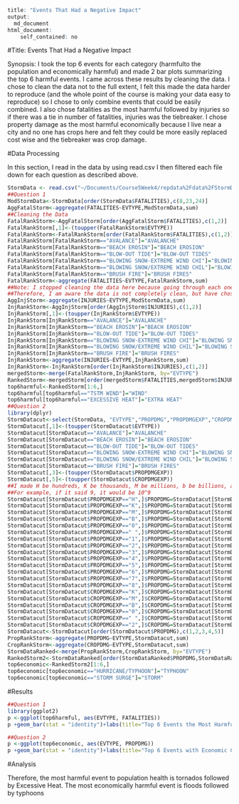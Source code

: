 
```r
title: "Events That Had a Negative Impact"
output: 
  md_document
html_document:
    self_contained: no
```

#Title: Events That Had a Negative Impact

Synopsis: I took the top 6 events for each category (harmfulto the population and economically harmful) and made 2 bar plots summarizing the top 6 harmful events. I came across these results by cleaning the data. I chose to clean the data not to the full extent, I felt this made the data harder to reproduce (and the whole point of the course is making your data easy to reproduce) so I chose to only combine events that could be easily combined. I also chose fatalities as the most harmful followed by injuries so if there was a tie in number of fatalities, injuries was the tiebreaker. I chose property damage as the most harmful economically because I live near a city and no one has crops here and felt they could be more easily replaced cost wise and the tiebreaker was crop damage.

#Data Processing

In this section, I read in the data by using read.csv I then filtered each file down for each question as described above.

```r
StormData <- read.csv("~/Documents/Course5Week4/repdata%2Fdata%2FStormData.csv")
##Question 1
ModStormData<-StormData[order(StormData$FATALITIES),c(8,23,24)]
AggFatalStorm<-aggregate(FATALITIES~EVTYPE,ModStormData,sum)
##Cleaning the Data
FatalRankStorm<-AggFatalStorm[order(AggFatalStorm$FATALITIES),c(1,2)]
FatalRankStorm[,1]<-(toupper(FatalRankStorm$EVTYPE))
FatalRankStorm<-FatalRankStorm[order(FatalRankStorm$FATALITIES),c(1,2)]
FatalRankStorm[FatalRankStorm=="AVALANCE"]="AVALANCHE"
FatalRankStorm[FatalRankStorm=="BEACH EROSIN"]="BEACH EROSION"
FatalRankStorm[FatalRankStorm=="BLOW-OUT TIDE"]="BLOW-OUT TIDES"
FatalRankStorm[FatalRankStorm=="BLOWING SNOW-EXTREME WIND CHI"]="BLOWING SNOW & EXTREME WIND CH"
FatalRankStorm[FatalRankStorm=="BLOWING SNOW/EXTREME WIND CHIL"]="BLOWING SNOW & EXTREME WIND CH"
FatalRankStorm[FatalRankStorm=="BRUSH FIRE"]="BRUSH FIRES"
FatalRankStorm<-aggregate(FATALITIES~EVTYPE,FatalRankStorm,sum)
##Note: I stopped cleaning the data here because going through each one manually makes it not reproducible easily. 
##Therefore, I am aware the data is not completely clean, but have chosen to leave it this way. This is one of the limitations of this analysis
AggInjStorm<-aggregate(INJURIES~EVTYPE,ModStormData,sum)
InjRankStorm<-AggInjStorm[order(AggInjStorm$INJURIES),c(1,2)]
InjRankStorm[,1]<-(toupper(InjRankStorm$EVTYPE))
InjRankStorm[InjRankStorm=="AVALANCE"]="AVALANCHE"
InjRankStorm[InjRankStorm=="BEACH EROSIN"]="BEACH EROSION"
InjRankStorm[InjRankStorm=="BLOW-OUT TIDE"]="BLOW-OUT TIDES"
InjRankStorm[InjRankStorm=="BLOWING SNOW-EXTREME WIND CHI"]="BLOWING SNOW & EXTREME WIND CH"
InjRankStorm[InjRankStorm=="BLOWING SNOW/EXTREME WIND CHIL"]="BLOWING SNOW & EXTREME WIND CH"
InjRankStorm[InjRankStorm=="BRUSH FIRE"]="BRUSH FIRES"
InjRankStorm<-aggregate(INJURIES~EVTYPE,InjRankStorm,sum)
InjRankStorm<-InjRankStorm[order(InjRankStorm$INJURIES),c(1,2)]
mergedStorm<-merge(FatalRankStorm,InjRankStorm, by="EVTYPE")
RankedStorm<-mergedStorm[order(mergedStorm$FATALITIES,mergedStorm$INJURIES,decreasing=TRUE),c(1,2,3)]
top6harmful<-RankedStorm[1:6,]
top6harmful[top6harmful=="TSTM WIND"]="WIND"
top6harmful[top6harmful=="EXCESSIVE HEAT"]="EXTRA HEAT"
##Question 2
library(dplyr)
StormDatacut<-select(StormData, "EVTYPE","PROPDMG","PROPDMGEXP","CROPDMG","CROPDMGEXP")
StormDatacut[,1]<-(toupper(StormDatacut$EVTYPE))
StormDatacut[StormDatacut=="AVALANCE"]="AVALANCHE"
StormDatacut[StormDatacut=="BEACH EROSIN"]="BEACH EROSION"
StormDatacut[StormDatacut=="BLOW-OUT TIDE"]="BLOW-OUT TIDES"
StormDatacut[StormDatacut=="BLOWING SNOW-EXTREME WIND CHI"]="BLOWING SNOW & EXTREME WIND CH"
StormDatacut[StormDatacut=="BLOWING SNOW/EXTREME WIND CHIL"]="BLOWING SNOW & EXTREME WIND CH"
StormDatacut[StormDatacut=="BRUSH FIRE"]="BRUSH FIRES"
StormDatacut[,3]<-(toupper(StormDatacut$PROPDMGEXP))
StormDatacut[,5]<-(toupper(StormDatacut$CROPDMGEXP))
##I made H be hundreds, K be thousands, M be millions, b be billions, and 0-9 be 10^of whatever that number
##For example, if it said 9, it would be 10^9
StormDatacut[StormDatacut$PROPDMGEXP=="H",]$PROPDMG=StormDatacut[StormDatacut$PROPDMGEXP=="H",]$PROPDMG*10^2
StormDatacut[StormDatacut$PROPDMGEXP=="K",]$PROPDMG=StormDatacut[StormDatacut$PROPDMGEXP=="K",]$PROPDMG*10^3
StormDatacut[StormDatacut$PROPDMGEXP=="M",]$PROPDMG=StormDatacut[StormDatacut$PROPDMGEXP=="M",]$PROPDMG*10^6
StormDatacut[StormDatacut$PROPDMGEXP=="B",]$PROPDMG=StormDatacut[StormDatacut$PROPDMGEXP=="B",]$PROPDMG*10^9
StormDatacut[StormDatacut$PROPDMGEXP=="0",]$PROPDMG=StormDatacut[StormDatacut$PROPDMGEXP=="0",]$PROPDMG*1
StormDatacut[StormDatacut$PROPDMGEXP==" ",]$PROPDMG=StormDatacut[StormDatacut$PROPDMGEXP==" ",]$PROPDMG*1
StormDatacut[StormDatacut$PROPDMGEXP=="1",]$PROPDMG=StormDatacut[StormDatacut$PROPDMGEXP=="1",]$PROPDMG*10^1
StormDatacut[StormDatacut$PROPDMGEXP=="2",]$PROPDMG=StormDatacut[StormDatacut$PROPDMGEXP=="2",]$PROPDMG*10^2
StormDatacut[StormDatacut$PROPDMGEXP=="3",]$PROPDMG=StormDatacut[StormDatacut$PROPDMGEXP=="3",]$PROPDMG*10^3
StormDatacut[StormDatacut$PROPDMGEXP=="4",]$PROPDMG=StormDatacut[StormDatacut$PROPDMGEXP=="4",]$PROPDMG*10^4
StormDatacut[StormDatacut$PROPDMGEXP=="5",]$PROPDMG=StormDatacut[StormDatacut$PROPDMGEXP=="5",]$PROPDMG*10^5
StormDatacut[StormDatacut$PROPDMGEXP=="6",]$PROPDMG=StormDatacut[StormDatacut$PROPDMGEXP=="6",]$PROPDMG*10^6
StormDatacut[StormDatacut$PROPDMGEXP=="7",]$PROPDMG=StormDatacut[StormDatacut$PROPDMGEXP=="7",]$PROPDMG*10^7
StormDatacut[StormDatacut$PROPDMGEXP=="8",]$PROPDMG=StormDatacut[StormDatacut$PROPDMGEXP=="8",]$PROPDMG*10^8
StormDatacut[StormDatacut$CROPDMGEXP=="K",]$CROPDMG=StormDatacut[StormDatacut$CROPDMGEXP=="K",]$CROPDMG*10^3
StormDatacut[StormDatacut$CROPDMGEXP=="M",]$CROPDMG=StormDatacut[StormDatacut$CROPDMGEXP=="M",]$CROPDMG*10^6
StormDatacut[StormDatacut$CROPDMGEXP=="B",]$CROPDMG=StormDatacut[StormDatacut$CROPDMGEXP=="B",]$CROPDMG*10^9
StormDatacut[StormDatacut$CROPDMGEXP=="0",]$CROPDMG=StormDatacut[StormDatacut$CROPDMGEXP=="0",]$CROPDMG*1
StormDatacut[StormDatacut$CROPDMGEXP==" ",]$CROPDMG=StormDatacut[StormDatacut$CROPDMGEXP==" ",]$CROPDMG*1
StormDatacut[StormDatacut$CROPDMGEXP=="2",]$CROPDMG=StormDatacut[StormDatacut$CROPDMGEXP=="2",]$CROPDMG*10^2
StormDatacut<-StormDatacut[order(StormDatacut$PROPDMG),c(1,2,3,4,5)]
PropRankStorm<-aggregate(PROPDMG~EVTYPE,StormDatacut,sum)
CropRankStorm<-aggregate(CROPDMG~EVTYPE,StormDatacut,sum)
StormDataRanked<-merge(PropRankStorm,CropRankStorm, by="EVTYPE")
RankedStorm2<-StormDataRanked[order(StormDataRanked$PROPDMG,StormDataRanked$CROPDMG,decreasing=TRUE),c(1,2,3)]
top6economic<-RankedStorm2[1:6,]
top6economic[top6economic=="HURRICANE/TYPHOON"]="TYPHOON"
top6economic[top6economic=="STORM SURGE"]="STORM"
```
#Results

```r
##Question 1
library(ggplot2)
p <-ggplot(top6harmful, aes(EVTYPE, FATALITIES))
p +geom_bar(stat = "identity")+labs(title="Top 6 Events the Most Harmful to Population Health", x="Event Type", y="Fatalities")
```

```r
##Question 2
p <-ggplot(top6economic, aes(EVTYPE, PROPDMG))
p +geom_bar(stat = "identity")+labs(title="Top 6 Events with Economic Consequences", x="Event Type", y="Property Damage")
```

#Analysis

Therefore, the most harmful event to population health is tornados followed by Excessive Heat. The most economically harmful event is floods followed by typhoons